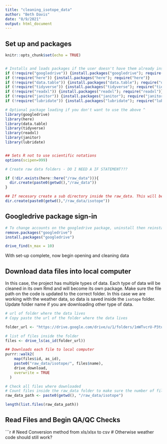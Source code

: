 ```yaml
---
title: "cleaning_isotope_data"
author: "Beth Davis"
date: "8/9/2021"
output: html_document
---
```


## Set up and packages

```r
knitr::opts_chunk$set(echo = TRUE)


# Installs and loads packages if the user doesn't have them already installed
if (!require("googledrive")) {install.packages("googledrive"); require("googledrive")}
if (!require("here")) {install.packages("here"); require("here")}
if (!require("data.table")) {install.packages("data.table"); require("data.table")}
if (!require("tidyverse")) {install.packages("tidyverse"); require("tidyverse")}
if (!require("readxl")) {install.packages("readxl"); require("readxl")}
if (!require("janitor")) {install.packages("janitor"); require("janitor")}
if (!require("lubridate")) {install.packages("lubridate"); require("lubridate")}

# Optional package loading if you don't want to use the above ^
library(googledrive)
library(here)
library(data.table)
library(tidyverse)
library(readxl)
library(janitor)
library(lubridate)


## Sets R not to use scientific notations
options(scipen=999) 

# Create raw data folders - DO I NEED A IF STATEMENT???

if (!dir.exists(here::here("/raw_data"))){
  dir.create(paste0(getwd(),"/raw_data"))
}

## If necesary create a sub directory inside the raw_data. This will be the case for projects that will end up in more than one package.
dir.create(paste0(getwd(),"/raw_data/isotope"))
```

## Googledrive package sign-in

```r
# To change accounts on the googledrive package, uninstall then reinstall the package. Run a googledrive function to prompt the sign-in selection screen
remove.packages("googledrive")
install.packages("googledrive")

drive_find(n_max = 10)
```

With set-up complete, now begin opening and cleaning data


## Download data files into local computer

In this case, the project has multiple types of data. Each type of data will be cleaned in its own Rmd and will become its own package. 
Make sure the file path on the code is updated to the correct folder. In this case we are working with the weather data, so data is saved inside the `isotope` folder. Update folder name if you are downloading other type of data.

```r
# url of folder where the data lives
# Copy paste the url of the folder where the data lives

folder_url <- "https://drive.google.com/drive/u/1/folders/1mWTvcrU-P3tu5brHKXArBbgoV-NbnVzd"

# list of files inside the folder
files <- drive_ls(as_id(folder_url))

## Downloads each file to local computer
purrr::walk2(
    map(files$id, as_id),
    paste0("raw_data/isotope/", files$name),
    drive_download,
    overwrite = TRUE
  )

# Check all files where downloaded
# Count files inside the raw_data folder to make sure the number of files downloaded is what is expected.
raw_data_path <- paste0(getwd(), "/raw_data/isotope")

length(list.files(raw_data_path))

```


## Read Files and Begin QA/QC Checks

```r

# Need Conversion method from xls/xlsx to csv
# Otherwise weather code should still work?








